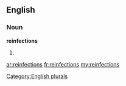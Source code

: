==English==

===Noun===
'''reinfections'''

# {{plural of|[[reinfection]]}}

[[Category:English plurals]]

[[ar:reinfections]]
[[fr:reinfections]]
[[my:reinfections]]